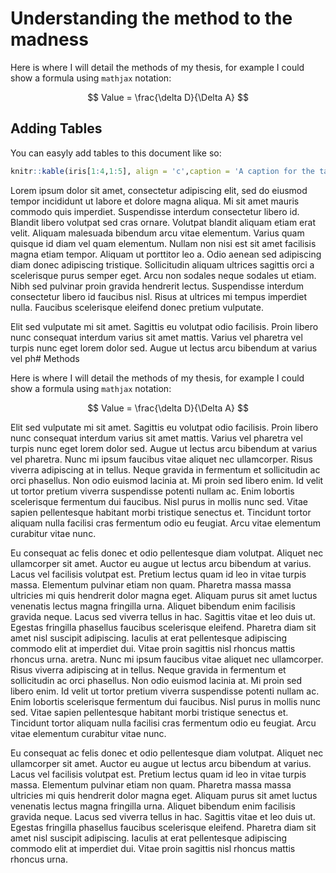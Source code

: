 # Understanding the method to the madness {.chapter}

Here is where I will detail the methods of my thesis, for example I could show a formula using `mathjax` notation:

$$
Value = \frac{\delta D}{\Delta A}
$$

## Adding Tables

You can easyly add tables to this document like so:

```r
knitr::kable(iris[1:4,1:5], align = 'c',caption = 'A caption for the table.',col.names = c("Sepal L","Sepal W", "Petal L", "Petal W", "Species"))
```


Lorem ipsum dolor sit amet, consectetur adipiscing elit, sed do eiusmod tempor incididunt ut labore et dolore magna aliqua. Mi sit amet mauris commodo quis imperdiet. Suspendisse interdum consectetur libero id. Blandit libero volutpat sed cras ornare. Volutpat blandit aliquam etiam erat velit. Aliquam malesuada bibendum arcu vitae elementum. Varius quam quisque id diam vel quam elementum. Nullam non nisi est sit amet facilisis magna etiam tempor. Aliquam ut porttitor leo a. Odio aenean sed adipiscing diam donec adipiscing tristique. Sollicitudin aliquam ultrices sagittis orci a scelerisque purus semper eget. Arcu non sodales neque sodales ut etiam. Nibh sed pulvinar proin gravida hendrerit lectus. Suspendisse interdum consectetur libero id faucibus nisl. Risus at ultrices mi tempus imperdiet nulla. Faucibus scelerisque eleifend donec pretium vulputate.

Elit sed vulputate mi sit amet. Sagittis eu volutpat odio facilisis. Proin libero nunc consequat interdum varius sit amet mattis. Varius vel pharetra vel turpis nunc eget lorem dolor sed. Augue ut lectus arcu bibendum at varius vel ph# Methods

Here is where I will detail the methods of my thesis, for example I could show a formula using `mathjax` notation:

$$
Value = \frac{\delta D}{\Delta A}
$$


Elit sed vulputate mi sit amet. Sagittis eu volutpat odio facilisis. Proin libero nunc consequat interdum varius sit amet mattis. Varius vel pharetra vel turpis nunc eget lorem dolor sed. Augue ut lectus arcu bibendum at varius vel pharetra. Nunc mi ipsum faucibus vitae aliquet nec ullamcorper. Risus viverra adipiscing at in tellus. Neque gravida in fermentum et sollicitudin ac orci phasellus. Non odio euismod lacinia at. Mi proin sed libero enim. Id velit ut tortor pretium viverra suspendisse potenti nullam ac. Enim lobortis scelerisque fermentum dui faucibus. Nisl purus in mollis nunc sed. Vitae sapien pellentesque habitant morbi tristique senectus et. Tincidunt tortor aliquam nulla facilisi cras fermentum odio eu feugiat. Arcu vitae elementum curabitur vitae nunc.

Eu consequat ac felis donec et odio pellentesque diam volutpat. Aliquet nec ullamcorper sit amet. Auctor eu augue ut lectus arcu bibendum at varius. Lacus vel facilisis volutpat est. Pretium lectus quam id leo in vitae turpis massa. Elementum pulvinar etiam non quam. Pharetra massa massa ultricies mi quis hendrerit dolor magna eget. Aliquam purus sit amet luctus venenatis lectus magna fringilla urna. Aliquet bibendum enim facilisis gravida neque. Lacus sed viverra tellus in hac. Sagittis vitae et leo duis ut. Egestas fringilla phasellus faucibus scelerisque eleifend. Pharetra diam sit amet nisl suscipit adipiscing. Iaculis at erat pellentesque adipiscing commodo elit at imperdiet dui. Vitae proin sagittis nisl rhoncus mattis rhoncus urna.
aretra. Nunc mi ipsum faucibus vitae aliquet nec ullamcorper. Risus viverra adipiscing at in tellus. Neque gravida in fermentum et sollicitudin ac orci phasellus. Non odio euismod lacinia at. Mi proin sed libero enim. Id velit ut tortor pretium viverra suspendisse potenti nullam ac. Enim lobortis scelerisque fermentum dui faucibus. Nisl purus in mollis nunc sed. Vitae sapien pellentesque habitant morbi tristique senectus et. Tincidunt tortor aliquam nulla facilisi cras fermentum odio eu feugiat. Arcu vitae elementum curabitur vitae nunc.

Eu consequat ac felis donec et odio pellentesque diam volutpat. Aliquet nec ullamcorper sit amet. Auctor eu augue ut lectus arcu bibendum at varius. Lacus vel facilisis volutpat est. Pretium lectus quam id leo in vitae turpis massa. Elementum pulvinar etiam non quam. Pharetra massa massa ultricies mi quis hendrerit dolor magna eget. Aliquam purus sit amet luctus venenatis lectus magna fringilla urna. Aliquet bibendum enim facilisis gravida neque. Lacus sed viverra tellus in hac. Sagittis vitae et leo duis ut. Egestas fringilla phasellus faucibus scelerisque eleifend. Pharetra diam sit amet nisl suscipit adipiscing. Iaculis at erat pellentesque adipiscing commodo elit at imperdiet dui. Vitae proin sagittis nisl rhoncus mattis rhoncus urna.

